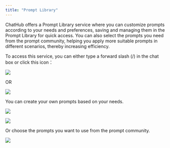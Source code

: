 ```yaml
---
title: "Prompt Library"
---
```


ChatHub offers a Prompt Library service where you can customize prompts according to your needs and preferences, saving and managing them in the Prompt Library for quick access. You can also select the prompts you need from the prompt community, helping you apply more suitable prompts in different scenarios, thereby increasing efficiency.

To access this service, you can either type a forward slash (/) in the chat box or click this icon：

![](../images/prompt-library/prompt-library-1.png)

OR

![](../images/prompt-library/prompt-library-2.png)

You can create your own prompts based on your needs.

![](../images/prompt-library/prompt-library-3.png)

![](../images/prompt-library/prompt-library-4.png)

Or choose the prompts you want to use from the prompt community.

![](../images/prompt-library/prompt-library-5.png)